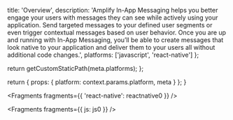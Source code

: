 
  title: 'Overview',
  description: 'Amplify In-App Messaging helps you better engage your users with messages they can see while actively using your application. Send targeted messages to your defined user segments or even trigger contextual messages based on user behavior. Once you are up and running with In-App Messaging, you’ll be able to create messages that look native to your application and deliver them to your users all without additional code changes.',
  platforms: ['javascript', 'react-native']
};

  return getCustomStaticPath(meta.platforms);
};

  return {
    props: {
      platform: context.params.platform,
      meta
    }
  };
}


<Fragments fragments={{ 'react-native': reactnative0 }} />


<Fragments fragments={{ js: js0 }} />
